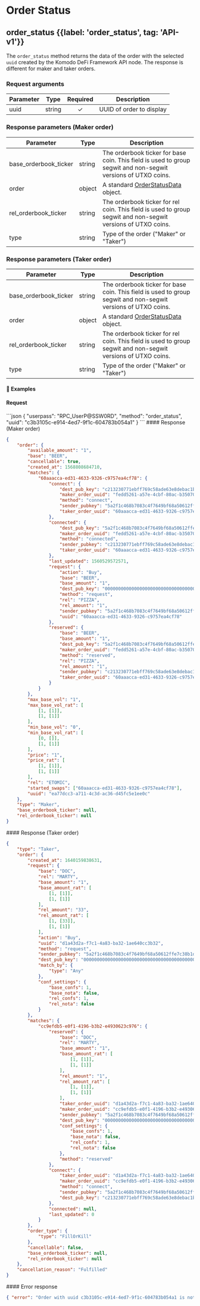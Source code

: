 
# Order Status

## order\_status {{label: 'order_status', tag: 'API-v1'}}

The `order_status` method returns the data of the order with the selected `uuid` created by the Komodo DeFi Framework API node. The response is different for maker and taker orders.

### Request arguments

| Parameter | Type   | Required | Description              |
| --------- | ------ | :------: | ------------------------ |
| uuid      | string |     ✓    | UUID of order to display |

### Response parameters (Maker order)

| Parameter               | Type   | Description                                                                                                   |
| ----------------------- | ------ | ------------------------------------------------------------------------------------------------------------- |
| base\_orderbook\_ticker | string | The orderbook ticker for base coin. This field is used to group segwit and non-segwit versions of UTXO coins. |
| order                   | object | A standard [OrderStatusData](/komodo-defi-framework/api/common_structures/orders/#order-status-data) object.  |
| rel\_orderbook\_ticker  | string | The orderbook ticker for rel coin. This field is used to group segwit and non-segwit versions of UTXO coins.  |
| type                    | string | Type of the order ("Maker" or "Taker")                                                                        |

### Response parameters (Taker order)

| Parameter               | Type   | Description                                                                                                   |
| ----------------------- | ------ | ------------------------------------------------------------------------------------------------------------- |
| base\_orderbook\_ticker | string | The orderbook ticker for base coin. This field is used to group segwit and non-segwit versions of UTXO coins. |
| order                   | object | A standard [OrderStatusData](/komodo-defi-framework/api/common_structures/orders/#order-status-data) object.  |
| rel\_orderbook\_ticker  | string | The orderbook ticker for rel coin. This field is used to group segwit and non-segwit versions of UTXO coins.  |
| type                    | string | Type of the order ("Maker" or "Taker")                                                                        |

#### 📌 Examples

#### Request

<CodeGroup title="order_status" tag="POST" label="order_status" mm2MethodDecorate="true">
  ```json
  {
    "userpass": "RPC_UserP@SSW0RD",
    "method": "order_status",
    "uuid": "c3b3105c-e914-4ed7-9f1c-604783b054a1"
  }
  ```
</CodeGroup>

<CollapsibleSection expandedText="Hide Response" collapsedText="Show Response">
  #### Response (Maker order)

  ```json
  {
      "order": {
          "available_amount": "1",
          "base": "BEER",
          "cancellable": true,
          "created_at": 1568808684710,
          "matches": {
              "60aaacca-ed31-4633-9326-c9757ea4cf78": {
                  "connect": {
                      "dest_pub_key": "c213230771ebff769c58ade63e8debac1b75062ead66796c8d793594005f3920",
                      "maker_order_uuid": "fedd5261-a57e-4cbf-80ac-b3507045e140",
                      "method": "connect",
                      "sender_pubkey": "5a2f1c468b7083c4f7649bf68a50612ffe7c38b1d62e1ece3829ca88e7e7fd12",
                      "taker_order_uuid": "60aaacca-ed31-4633-9326-c9757ea4cf78"
                  },
                  "connected": {
                      "dest_pub_key": "5a2f1c468b7083c4f7649bf68a50612ffe7c38b1d62e1ece3829ca88e7e7fd12",
                      "maker_order_uuid": "fedd5261-a57e-4cbf-80ac-b3507045e140",
                      "method": "connected",
                      "sender_pubkey": "c213230771ebff769c58ade63e8debac1b75062ead66796c8d793594005f3920",
                      "taker_order_uuid": "60aaacca-ed31-4633-9326-c9757ea4cf78"
                  },
                  "last_updated": 1560529572571,
                  "request": {
                      "action": "Buy",
                      "base": "BEER",
                      "base_amount": "1",
                      "dest_pub_key": "0000000000000000000000000000000000000000000000000000000000000000",
                      "method": "request",
                      "rel": "PIZZA",
                      "rel_amount": "1",
                      "sender_pubkey": "5a2f1c468b7083c4f7649bf68a50612ffe7c38b1d62e1ece3829ca88e7e7fd12",
                      "uuid": "60aaacca-ed31-4633-9326-c9757ea4cf78"
                  },
                  "reserved": {
                      "base": "BEER",
                      "base_amount": "1",
                      "dest_pub_key": "5a2f1c468b7083c4f7649bf68a50612ffe7c38b1d62e1ece3829ca88e7e7fd12",
                      "maker_order_uuid": "fedd5261-a57e-4cbf-80ac-b3507045e140",
                      "method": "reserved",
                      "rel": "PIZZA",
                      "rel_amount": "1",
                      "sender_pubkey": "c213230771ebff769c58ade63e8debac1b75062ead66796c8d793594005f3920",
                      "taker_order_uuid": "60aaacca-ed31-4633-9326-c9757ea4cf78"
                  }
              }
          },
          "max_base_vol": "1",
          "max_base_vol_rat": [
              [1, [1]],
              [1, [1]]
          ],
          "min_base_vol": "0",
          "min_base_vol_rat": [
              [0, []],
              [1, [1]]
          ],
          "price": "1",
          "price_rat": [
              [1, [1]],
              [1, [1]]
          ],
          "rel": "ETOMIC",
          "started_swaps": ["60aaacca-ed31-4633-9326-c9757ea4cf78"],
          "uuid": "ea77dcc3-a711-4c3d-ac36-d45fc5e1ee0c"
      },
      "type": "Maker",
      "base_orderbook_ticker": null,
      "rel_orderbook_ticker": null
  }
  ```
</CollapsibleSection>

<CollapsibleSection expandedText="Hide Response" collapsedText="Show Response">
  #### Response (Taker order)

  ```json
  {
      "type": "Taker",
      "order": {
          "created_at": 1640159838631,
          "request": {
              "base": "DOC",
              "rel": "MARTY",
              "base_amount": "1",
              "base_amount_rat": [
                  [1, [1]],
                  [1, [1]]
              ],
              "rel_amount": "33",
              "rel_amount_rat": [
                  [1, [33]],
                  [1, [1]]
              ],
              "action": "Buy",
              "uuid": "d1a43d2a-f7c1-4a83-ba32-1ae640cc3b32",
              "method": "request",
              "sender_pubkey": "5a2f1c468b7083c4f7649bf68a50612ffe7c38b1d62e1ece3829ca88e7e7fd12",
              "dest_pub_key": "0000000000000000000000000000000000000000000000000000000000000000",
              "match_by": {
                  "type": "Any"
              },
              "conf_settings": {
                  "base_confs": 1,
                  "base_nota": false,
                  "rel_confs": 1,
                  "rel_nota": false
              }
          },
          "matches": {
              "cc9efdb5-e0f1-4196-b3b2-e4930623c976": {
                  "reserved": {
                      "base": "DOC",
                      "rel": "MARTY",
                      "base_amount": "1",
                      "base_amount_rat": [
                          [1, [1]],
                          [1, [1]]
                      ],
                      "rel_amount": "1",
                      "rel_amount_rat": [
                          [1, [1]],
                          [1, [1]]
                      ],
                      "taker_order_uuid": "d1a43d2a-f7c1-4a83-ba32-1ae640cc3b32",
                      "maker_order_uuid": "cc9efdb5-e0f1-4196-b3b2-e4930623c976",
                      "sender_pubkey": "5a2f1c468b7083c4f7649bf68a50612ffe7c38b1d62e1ece3829ca88e7e7fd12",
                      "dest_pub_key": "0000000000000000000000000000000000000000000000000000000000000000",
                      "conf_settings": {
                          "base_confs": 1,
                          "base_nota": false,
                          "rel_confs": 1,
                          "rel_nota": false
                      },
                      "method": "reserved"
                  },
                  "connect": {
                      "taker_order_uuid": "d1a43d2a-f7c1-4a83-ba32-1ae640cc3b32",
                      "maker_order_uuid": "cc9efdb5-e0f1-4196-b3b2-e4930623c976",
                      "method": "connect",
                      "sender_pubkey": "5a2f1c468b7083c4f7649bf68a50612ffe7c38b1d62e1ece3829ca88e7e7fd12",
                      "dest_pub_key": "c213230771ebff769c58ade63e8debac1b75062ead66796c8d793594005f3920"
                  },
                  "connected": null,
                  "last_updated": 0
              }
          },
          "order_type": {
              "type": "FillOrKill"
          },
          "cancellable": false,
          "base_orderbook_ticker": null,
          "rel_orderbook_ticker": null
      },
      "cancellation_reason": "Fulfilled"
  }
  ```
</CollapsibleSection>

<CollapsibleSection expandedText="Hide Error Response" collapsedText="Show Error Response">
  #### Error response

  ```json
  { "error": "Order with uuid c3b3105c-e914-4ed7-9f1c-604783b054a1 is not found" }
  ```
</CollapsibleSection>
